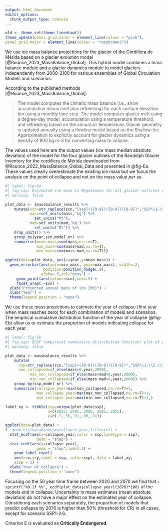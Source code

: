 ```yaml
---
output: html_document
editor_options: 
  chunk_output_type: console
---
```



```r

old <- theme_set(theme_linedraw())
theme_update(panel.grid.minor = element_line(colour = "pink"),
panel.grid.major = element_line(colour = "rosybrown3"))

```

We use ice mass balance projections for the glacier of the Cordillera de Mérida based on a glacier evolution model [@Rounce_2023_MassBalance_Global]. This hybrid model combines a mass balance module and a glacier dynamics module to model glaciers independently from 2000-2100 for various ensembles of Global Circulation Models and scenarios. 

According to the published methods [@Rounce_2023_MassBalance_Global]:

> The model computes the climatic mass balance (i.e., snow accumulation minus melt plus refreezing) for each surface elevation bin using a monthly time step. The model computes glacier melt using a degree-day model, accumulation using a temperature threshold, and refreezing based on the annual air temperature. Glacier geometry is updated annually using a flowline model based on the Shallow-Ice Approximation to explicitly account for glacier dynamics using a density of 900 kg m-3 for converting mass to volume. 

The values used here are the output values (ice mass \pm median absolute deviation) of the model for the four glacier outlines of the Randolph Glacier Inventory for the cordillera de Mérida downloaded from @Rounce_2022_MassBalance_Global_Data and presented in @fig-Ea. These values clearly overestimate the existing ice mass but we focus the analysis on the point of collapse and not on the mass value _per se_.

```r
#| label: fig-Ea
#| fig-cap: Estimated ice mass in Megatonnes for all glacier outlines of the Cordillera de Mérida for each shared socioeconomic pathways. 
#| warning: false

plot_data <- {massbalance_results %>% 
    mutate(scn=str_replace(scn,"[ssp]+([0-9])([0-9])([0-9])","SSP\\1-\\2.\\3"),
           mass=set_units(mass,'kg') %>% 
             set_units("Mt"),
           mad=set_units(mad,'kg') %>% 
             set_units("Mt")) %>% 
    drop_units() %>% 
    group_by(year,scn,model_nr) %>% 
    summarise(mean_mass=sum(mass,na.rm=T),
              max_mass=sum(mass+mad,na.rm=T),
              min_mass=sum(mass-mad,na.rm=T))}

ggplot(data=plot_data, aes(x=year,y=mean_mass)) +
  geom_errorbar(aes(ymin=min_mass, ymax=max_mass), width=.2,
                 position=position_dodge(.9),
                alpha=.5,col="gray") +
	 geom_point(aes(colour=scn),cex=.5) +
	 facet_wrap(.~scn) +
  ylab("Projected annual mass of ice [Mt]") +
  xlab("Year") + 
  theme(legend.position = "none")

```

We use these mass projections to estimate the year of collapse (first year when mass reaches zero) for each combination of models and scenarios. The empirical cumulative distribution function of the year of collapse (@fig-Eb) allow us to estimate the proportion of models indicating collapse for each year. 

```r
#| label: fig-Eb
#| fig-cap: ECDF (empirical cumulative distribution function) plot of year of collapse for all models (black line) and for each shared socioeconomic pathways (SSP, labeled lines).
#| warning: false

plot_data <- massbalance_results %>% 
    mutate(
      ssp=str_replace(scn,"[ssp]+([0-9])([0-9])([0-9])","SSP\\1-\\2.\\3"),
      non_collapsed=if_else(mass>0,year,2000),
           max_non_collapsed=if_else(mass+mad>0,year,2000),
           min_non_collapsed=if_else(mass-mad>0,year,2000)) %>% 
    group_by(ssp,model_nr) %>% 
    summarise(collapse_year=max(non_collapsed,na.rm=T)+1,
              max_collapse_year=max(max_non_collapsed,na.rm=T)+1,
              min_collapse_year=max(min_non_collapsed,na.rm=T)+1,)

label_xy <- tibble(ssp=unique(plot_data$ssp),
                   x=c(2025, 2085, 2080, 2085, 2055), 
                   y=c(.7,.55,.91,.99,.91))

ggplot(data=plot_data) +
#  geom_histogram(aes(x=collapse_year,fill=scn)) +
  stat_ecdf(aes(x=collapse_year,color = ssp,linetype = ssp), 
              geom = "step") +
  stat_ecdf(aes(x=collapse_year), 
              geom = "step",lwd=1.3) +
    geom_label_repel(
    aes(x=x,y=y,label = ssp, color=ssp), data = label_xy,
    size = 3) +
  xlab("Year of collapse") + 
  theme(legend.position = "none")

```

Focusing on the 50 year time frame between 2020 and 2070 we find that `r sprintf("%0.1f %%", ecdf(plot_data$collapse_year)(2070)*100)` of the models end in collapse. Uncertainty in mass estimates (mean absolute deviation) do not have a major effect on the estimated year of collapse. Considering each scenarios separately, the proportion of models that predict collapse by 2070 is higher than 50% (threshold for CR) in all cases, except for scenario SSP1-2.6.

Criterion E is evaluated as **Critically Endangered**.


